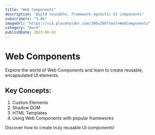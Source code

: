 ```yaml
---
title: "Web Components"
description: "Build reusable, framework-agnostic UI components"
subscribers: "5.8k"
imageUrl: "https://via.placeholder.com/300x200?text=WebComponents"
category: "more"
publishDate: 2023-06-02
---
```


# Web Components

Explore the world of Web Components and learn to create reusable, encapsulated UI elements.

## Key Concepts:

1. Custom Elements
2. Shadow DOM
3. HTML Templates
4. Using Web Components with popular frameworks

Discover how to create truly reusable UI components!